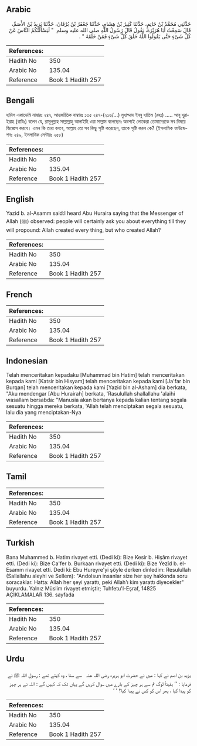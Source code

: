 ## Arabic


<div dir="rtl" lang="ar" style={{fontSize:'larger',backgroundColor:'#f8f9fa',padding:20}}>
حَدَّثَنِي مُحَمَّدُ بْنُ حَاتِمٍ، حَدَّثَنَا كَثِيرُ بْنُ هِشَامٍ، حَدَّثَنَا جَعْفَرُ بْنُ بُرْقَانَ، حَدَّثَنَا يَزِيدُ بْنُ الأَصَمِّ، قَالَ سَمِعْتُ أَبَا هُرَيْرَةَ، يَقُولُ قَالَ رَسُولُ اللَّهِ صلى الله عليه وسلم ‏ "‏ لَيَسْأَلَنَّكُمُ النَّاسُ عَنْ كُلِّ شَىْءٍ حَتَّى يَقُولُوا اللَّهُ خَلَقَ كُلَّ شَىْءٍ فَمَنْ خَلَقَهُ ‏"‏ ‏.‏
</div>
<div style={{backgroundColor:'#f8f9fa',padding:20, marginBottom: 10}}><table> <thead> <tr> <th>References:</th> <th></th> </tr> </thead> <tbody><tr><td>Hadith No</td><td>350</td></tr><tr><td>Arabic No</td><td>135.04</td></tr><tr><td>Reference</td><td>Book 1 Hadith 257</td></tr></tbody></table></div>

## Bengali


<div dir="ltr" lang="bn" style={{fontSize:'larger',backgroundColor:'#f8f9fa',padding:20}}>
হাদিস একাডেমি নাম্বারঃ ২৪৭, আন্তর্জাতিক নাম্বারঃ ১৩৫ ২৪৭-(২১৬/...) মুহাম্মাদ ইবনু হাতিম (রহঃ) ..... আবূ হুরাইরাহ (রাযিঃ) বলেন যে, রাসূলুল্লাহ সাল্লাল্লাহু আলাইহি ওয়া সাল্লাম বলেছেনঃ অবশ্যই লোকেরা তোমাদেরকে সব বিষয়ে জিজ্ঞেস করবে। এমন কি তারা বলবে, আল্লাহ তো সব কিছু সৃষ্টি করেছেন, তাকে সৃষ্টি করল কে? (ইসলামিক ফাউন্ডেশনঃ ২৪৯, ইসলামিক সেন্টারঃ ২৫৮)
</div>
<div style={{backgroundColor:'#f8f9fa',padding:20, marginBottom: 10}}><table> <thead> <tr> <th>References:</th> <th></th> </tr> </thead> <tbody><tr><td>Hadith No</td><td>350</td></tr><tr><td>Arabic No</td><td>135.04</td></tr><tr><td>Reference</td><td>Book 1 Hadith 257</td></tr></tbody></table></div>

## English


<div dir="ltr" lang="en" style={{fontSize:'larger',backgroundColor:'#f8f9fa',padding:20}}>
Yazid b. al-Asamm said:I heard Abu Huraira saying that the Messenger of Allah (ﷺ) observed: people will certainly ask you about everything till they will propound: Allah created every thing, but who created Allah?
</div>
<div style={{backgroundColor:'#f8f9fa',padding:20, marginBottom: 10}}><table> <thead> <tr> <th>References:</th> <th></th> </tr> </thead> <tbody><tr><td>Hadith No</td><td>350</td></tr><tr><td>Arabic No</td><td>135.04</td></tr><tr><td>Reference</td><td>Book 1 Hadith 257</td></tr></tbody></table></div>

## French


<div dir="ltr" lang="fr" style={{fontSize:'larger',backgroundColor:'#f8f9fa',padding:20}}>

</div>
<div style={{backgroundColor:'#f8f9fa',padding:20, marginBottom: 10}}><table> <thead> <tr> <th>References:</th> <th></th> </tr> </thead> <tbody><tr><td>Hadith No</td><td>350</td></tr><tr><td>Arabic No</td><td>135.04</td></tr><tr><td>Reference</td><td>Book 1 Hadith 257</td></tr></tbody></table></div>

## Indonesian


<div dir="ltr" lang="id" style={{fontSize:'larger',backgroundColor:'#f8f9fa',padding:20}}>
Telah menceritakan kepadaku [Muhammad bin Hatim] telah menceritakan kepada kami [Katsir bin Hisyam] telah menceritakan kepada kami [Ja'far bin Burqan] telah menceritakan kepada kami [Yazid bin al-Asham] dia berkata, "Aku mendengar [Abu Hurairah] berkata, 'Rasulullah shallallahu 'alaihi wasallam bersabda: "Manusia akan bertanya kepada kalian tentang segala sesuatu hingga mereka berkata, 'Allah telah menciptakan segala sesuatu, lalu dia yang menciptakan-Nya
</div>
<div style={{backgroundColor:'#f8f9fa',padding:20, marginBottom: 10}}><table> <thead> <tr> <th>References:</th> <th></th> </tr> </thead> <tbody><tr><td>Hadith No</td><td>350</td></tr><tr><td>Arabic No</td><td>135.04</td></tr><tr><td>Reference</td><td>Book 1 Hadith 257</td></tr></tbody></table></div>

## Tamil


<div dir="ltr" lang="ta" style={{fontSize:'larger',backgroundColor:'#f8f9fa',padding:20}}>

</div>
<div style={{backgroundColor:'#f8f9fa',padding:20, marginBottom: 10}}><table> <thead> <tr> <th>References:</th> <th></th> </tr> </thead> <tbody><tr><td>Hadith No</td><td>350</td></tr><tr><td>Arabic No</td><td>135.04</td></tr><tr><td>Reference</td><td>Book 1 Hadith 257</td></tr></tbody></table></div>

## Turkish


<div dir="ltr" lang="tr" style={{fontSize:'larger',backgroundColor:'#f8f9fa',padding:20}}>
Bana Muhammed b. Hatim rivayet etti. (Dedi ki): Bize Kesir b. Hişâm rivayet etti. (Dedi ki): Bize Ca'fer b. Burkaan rivayet etti. (Dedi ki): Bize Yezîd b. el-Esamm rivayet etti. Dedi ki: Ebu Hureyre'yi şöyle derken dinledim: Resulullah (Sallallahu aleyhi ve Sellem): "Andolsun insanlar size her şey hakkında soru soracaklar. Hatta: Allah her şeyi yarattı, peki Allah'ı kim yarattı diyecekler" buyurdu. Yalnız Müslim rivayet etmiştir; Tuhfetu'l-Eşraf, 14825 AÇIKLAMALAR 136. sayfada
</div>
<div style={{backgroundColor:'#f8f9fa',padding:20, marginBottom: 10}}><table> <thead> <tr> <th>References:</th> <th></th> </tr> </thead> <tbody><tr><td>Hadith No</td><td>350</td></tr><tr><td>Arabic No</td><td>135.04</td></tr><tr><td>Reference</td><td>Book 1 Hadith 257</td></tr></tbody></table></div>

## Urdu


<div dir="rtl" lang="ur" style={{fontSize:'larger',backgroundColor:'#f8f9fa',padding:20}}>
یزید بن اصم نے کہا : میں نے حضرت ابو ہریرہ ‌رضی ‌اللہ ‌عنہ ‌ ‌ سے سنا ، وہ کہتے تھے : رسول اللہ ﷺ نے فرمایا : ’’ یقیناً لوگ تم سے ہر چیز کے بارے میں سوال کریں گے یہاں تک کہ کہیں گے : اللہ نے ہر چیز کو پیدا کیا ، پھر اس کو کس نے پیدا کیا؟ ‘ ‘
</div>
<div style={{backgroundColor:'#f8f9fa',padding:20, marginBottom: 10}}><table> <thead> <tr> <th>References:</th> <th></th> </tr> </thead> <tbody><tr><td>Hadith No</td><td>350</td></tr><tr><td>Arabic No</td><td>135.04</td></tr><tr><td>Reference</td><td>Book 1 Hadith 257</td></tr></tbody></table></div>